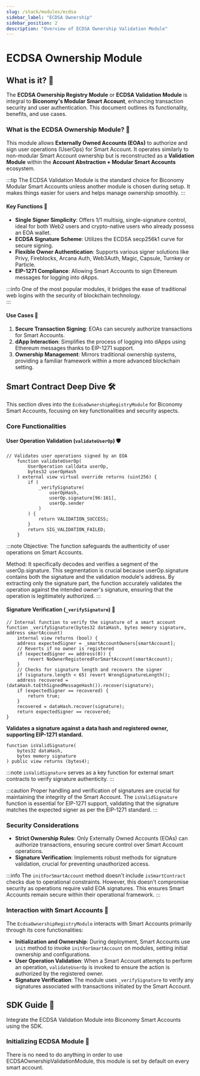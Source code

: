 ```yaml
---
slug: /stack/modules/ecdsa
sidebar_label: "ECDSA Ownership"
sidebar_position: 2
description: "Overview of ECDSA Ownership Validation Module"
---
```



# ECDSA Ownership Module

## What is it? 🤔

The **ECDSA Ownership Registry Module** or **ECDSA Validation Module** is integral to **Biconomy's Modular Smart Account**, enhancing transaction security and user authentication. This document outlines its functionality, benefits, and use cases.

### What is the ECDSA Ownership Module? 🤔

This module allows **Externally Owned Accounts (EOAs)** to authorize and sign user operations (UserOps) for Smart Account. It operates similarly to non-modular Smart Account ownership but is reconstructed as a **Validation Module** within the **Account Abstraction + Modular Smart Accounts** ecosystem.

:::tip
The ECDSA Validation Module is the standard choice for Biconomy Modular Smart Accounts unless another module is chosen during setup. It makes things easier for users and helps manage ownership smoothly.
:::

#### Key Functions 🔐

- **Single Signer Simplicity**: Offers 1/1 multisig, single-signature control, ideal for both Web2 users and crypto-native users who already possess an EOA wallet.
- **ECDSA Signature Scheme**: Utilizes the ECDSA secp256k1 curve for secure signing.
- **Flexible Owner Authentication**: Supports various signer solutions like Privy, Fireblocks, Arcana Auth, Web3Auth, Magic, Capsule, Turnkey or Particle.
- **EIP-1271 Compliance**: Allowing Smart Accounts to sign Ethereum messages for logging into dApps.

:::info
One of the most popular modules, it bridges the ease of traditional web logins with the security of blockchain technology.  
:::

#### Use Cases 🌟

1. **Secure Transaction Signing**: EOAs can securely authorize transactions for Smart Accounts.
2. **dApp Interaction**: Simplifies the process of logging into dApps using Ethereum messages thanks to EIP-1271 support.
3. **Ownership Management**: Mirrors traditional ownership systems, providing a familiar framework within a more advanced blockchain setting.

## Smart Contract Deep Dive 🛠️

This section dives into the `EcdsaOwnershipRegistryModule` for Biconomy Smart Accounts, focusing on key functionalities and security aspects.

### Core Functionalities

#### User Operation Validation (`validateUserOp`) 🛡️

```solidity
// Validates user operations signed by an EOA
    function validateUserOp(
        UserOperation calldata userOp,
        bytes32 userOpHash
    ) external view virtual override returns (uint256) {
        if (
            _verifySignature(
                userOpHash,
                userOp.signature[96:161],
                userOp.sender
            )
        ) {
            return VALIDATION_SUCCESS;
        }
        return SIG_VALIDATION_FAILED;
    }
```

:::note
Objective: The function safeguards the authenticity of user operations on Smart Accounts.

Method: It specifically decodes and verifies a segment of the userOp.signature. This segmentation is crucial because userOp.signature contains both the signature and the validation module's address. By extracting only the signature part, the function accurately validates the operation against the intended owner's signature, ensuring that the operation is legitimately authorized.
:::

#### Signature Verification (`_verifySignature`) 🔐

```solidity
// Internal function to verify the signature of a smart account
function _verifySignature(bytes32 dataHash, bytes memory signature, address smartAccount)
    internal view returns (bool) {
    address expectedSigner = _smartAccountOwners[smartAccount];
    // Reverts if no owner is registered
    if (expectedSigner == address(0)) {
        revert NoOwnerRegisteredForSmartAccount(smartAccount);
    }
    // Checks for signature length and recovers the signer
    if (signature.length < 65) revert WrongSignatureLength();
    address recovered = (dataHash.toEthSignedMessageHash()).recover(signature);
    if (expectedSigner == recovered) {
        return true;
    }
    recovered = dataHash.recover(signature);
    return expectedSigner == recovered;
}

```

**Validates a signature against a data hash and registered owner, supporting EIP-1271 standard.**

```solidity
function isValidSignature(
    bytes32 dataHash,
    bytes memory signature
) public view returns (bytes4);
```

:::note
`isValidSignature` serves as a key function for external smart contracts to verify signature authenticity.
:::

:::caution
Proper handling and verification of signatures are crucial for maintaining the integrity of the Smart Account. The `isValidSignature` function is essential for EIP-1271 support, validating that the signature matches the expected signer as per the EIP-1271 standard.
:::

### Security Considerations

- **Strict Ownership Rules**: Only Externally Owned Accounts (EOAs) can authorize transactions, ensuring secure control over Smart Account operations.
- **Signature Verification**: Implements robust methods for signature validation, crucial for preventing unauthorized access.

:::info
The `initForSmartAccount` method doesn't include `isSmartContract` checks due to operational constraints. However, this doesn't compromise security as operations require valid EOA signatures. This ensures Smart Accounts remain secure within their operational framework.
:::

### Interaction with Smart Accounts 🤝

The `EcdsaOwnershipRegistryModule` interacts with Smart Accounts primarily through its core functionalities:

- **Initialization and Ownership**: During deployment, Smart Accounts use `init` method to invoke `initForSmartAccount` on modules, setting initial ownership and configurations.
- **User Operation Validation**: When a Smart Account attempts to perform an operation, `validateUserOp` is invoked to ensure the action is authorized by the registered owner.
- **Signature Verification**: The module uses `_verifySignature` to verify any signatures associated with transactions initiated by the Smart Account.

## SDK Guide 📘

Integrate the ECDSA Validation Module into Biconomy Smart Accounts using the SDK.

### Initializing ECDSA Module 🌟

There is no need to do anything in order to use ECDSAOwnershipValidationModule, this module is set by default on every smart account.
